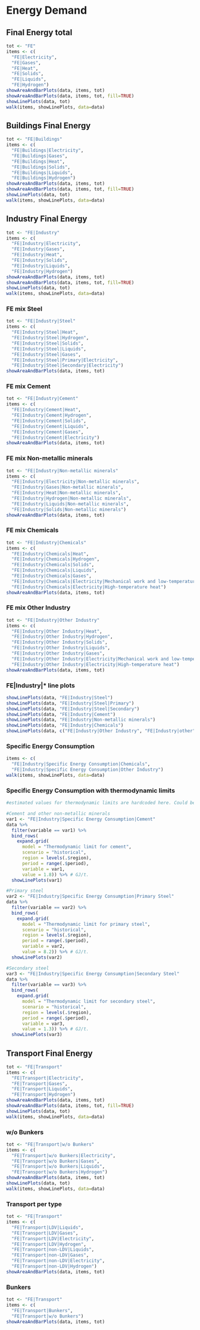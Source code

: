 # Energy Demand

## Final Energy total

```r
tot <- "FE"
items <- c(
  "FE|Electricity",
  "FE|Gases",
  "FE|Heat",
  "FE|Solids",
  "FE|Liquids",
  "FE|Hydrogen")
showAreaAndBarPlots(data, items, tot)
showAreaAndBarPlots(data, items, tot, fill=TRUE)
showLinePlots(data, tot)
walk(items, showLinePlots, data=data)
```

## Buildings Final Energy
```r
tot <- "FE|Buildings"
items <- c(
  "FE|Buildings|Electricity",
  "FE|Buildings|Gases",
  "FE|Buildings|Heat",
  "FE|Buildings|Solids",
  "FE|Buildings|Liquids",
  "FE|Buildings|Hydrogen")
showAreaAndBarPlots(data, items, tot)
showAreaAndBarPlots(data, items, tot, fill=TRUE)
showLinePlots(data, tot)
walk(items, showLinePlots, data=data)
```


## Industry Final Energy
```r
tot <- "FE|Industry"
items <- c(
  "FE|Industry|Electricity",
  "FE|Industry|Gases",
  "FE|Industry|Heat",
  "FE|Industry|Solids",
  "FE|Industry|Liquids",
  "FE|Industry|Hydrogen")
showAreaAndBarPlots(data, items, tot)
showAreaAndBarPlots(data, items, tot, fill=TRUE)
showLinePlots(data, tot)
walk(items, showLinePlots, data=data)
```


### FE mix Steel
```r
tot <- "FE|Industry|Steel"
items <- c(
  "FE|Industry|Steel|Heat",
  "FE|Industry|Steel|Hydrogen",
  "FE|Industry|Steel|Solids",
  "FE|Industry|Steel|Liquids",
  "FE|Industry|Steel|Gases",
  "FE|Industry|Steel|Primary|Electricity",
  "FE|Industry|Steel|Secondary|Electricity")
showAreaAndBarPlots(data, items, tot)
```

### FE mix Cement
```r
tot <- "FE|Industry|Cement"
items <- c(
  "FE|Industry|Cement|Heat",
  "FE|Industry|Cement|Hydrogen",
  "FE|Industry|Cement|Solids",
  "FE|Industry|Cement|Liquids",
  "FE|Industry|Cement|Gases",
  "FE|Industry|Cement|Electricity")
showAreaAndBarPlots(data, items, tot)
```

### FE mix Non-metallic minerals
```r
tot <- "FE|Industry|Non-metallic minerals"
items <- c(
  "FE|Industry|Electricity|Non-metallic minerals",
  "FE|Industry|Gases|Non-metallic minerals",
  "FE|Industry|Heat|Non-metallic minerals",
  "FE|Industry|Hydrogen|Non-metallic minerals",
  "FE|Industry|Liquids|Non-metallic minerals",
  "FE|Industry|Solids|Non-metallic minerals")
showAreaAndBarPlots(data, items, tot)
```

### FE mix Chemicals
```r
tot <- "FE|Industry|Chemicals"
items <- c(
  "FE|Industry|Chemicals|Heat",
  "FE|Industry|Chemicals|Hydrogen",
  "FE|Industry|Chemicals|Solids",
  "FE|Industry|Chemicals|Liquids",
  "FE|Industry|Chemicals|Gases",
  "FE|Industry|Chemicals|Electricity|Mechanical work and low-temperature heat",
  "FE|Industry|Chemicals|Electricity|High-temperature heat")
showAreaAndBarPlots(data, items, tot)
```

### FE mix Other Industry
```r
tot <- "FE|Industry|Other Industry"
items <- c(
  "FE|Industry|Other Industry|Heat",
  "FE|Industry|Other Industry|Hydrogen",
  "FE|Industry|Other Industry|Solids",
  "FE|Industry|Other Industry|Liquids",
  "FE|Industry|Other Industry|Gases",
  "FE|Industry|Other Industry|Electricity|Mechanical work and low-temperature heat",
  "FE|Industry|Other Industry|Electricity|High-temperature heat")
showAreaAndBarPlots(data, items, tot)
```

### FE|Industry|* line plots
```r
showLinePlots(data, "FE|Industry|Steel")
showLinePlots(data, "FE|Industry|Steel|Primary")
showLinePlots(data, "FE|Industry|Steel|Secondary")
showLinePlots(data, "FE|Industry|Cement")
showLinePlots(data, "FE|Industry|Non-metallic minerals")
showLinePlots(data, "FE|Industry|Chemicals")
showLinePlots(data, c("FE|Industry|Other Industry", "FE|Industry|other"))
```

### Specific Energy Consumption

```r
items <- c(
  "FE|Industry|Specific Energy Consumption|Chemicals",
  "FE|Industry|Specific Energy Consumption|Other Industry")
walk(items, showLinePlots, data=data)
```

### Specific Energy Consumption with thermodynamic limits
```r
#estimated values for thermodynamic limits are hardcoded here. Could be improved

#Cement and other non-metallic minerals
var1 <- "FE|Industry|Specific Energy Consumption|Cement"
data %>% 
  filter(variable == var1) %>% 
  bind_rows(
    expand.grid(
      model = "Thermodynamic limit for cement",
      scenario = "historical", 
      region = levels(.$region), 
      period = range(.$period), 
      variable = var1, 
      value = 1.8)) %>% # GJ/t.
  showLinePlots(var1)

#Primary steel
var2 <- "FE|Industry|Specific Energy Consumption|Primary Steel"
data %>% 
  filter(variable == var2) %>% 
  bind_rows(
    expand.grid(
      model = "Thermodynamic limit for primary steel", 
      scenario = "historical", 
      region = levels(.$region), 
      period = range(.$period), 
      variable = var2, 
      value = 8.2)) %>% # GJ/t.
  showLinePlots(var2)

#Secondary steel
var3 <- "FE|Industry|Specific Energy Consumption|Secondary Steel"
data %>% 
  filter(variable == var3) %>% 
  bind_rows(
    expand.grid(
      model = "Thermodynamic limit for secondary steel",
      scenario = "historical", 
      region = levels(.$region), 
      period = range(.$period), 
      variable = var3, 
      value = 1.3)) %>% # GJ/t.
  showLinePlots(var3)

```


## Transport Final Energy 
```r
tot <- "FE|Transport"
items <- c(
  "FE|Transport|Electricity",
  "FE|Transport|Gases",
  "FE|Transport|Liquids",
  "FE|Transport|Hydrogen")
showAreaAndBarPlots(data, items, tot)
showAreaAndBarPlots(data, items, tot, fill=TRUE)
showLinePlots(data, tot)
walk(items, showLinePlots, data=data)
```

### w/o Bunkers

```r
tot <- "FE|Transport|w/o Bunkers"
items <- c(
  "FE|Transport|w/o Bunkers|Electricity",
  "FE|Transport|w/o Bunkers|Gases",
  "FE|Transport|w/o Bunkers|Liquids",
  "FE|Transport|w/o Bunkers|Hydrogen")
showAreaAndBarPlots(data, items, tot)
showLinePlots(data, tot)
walk(items, showLinePlots, data=data)
```

### Transport per type
```r
tot <- "FE|Transport"
items <- c(
  "FE|Transport|LDV|Liquids",
  "FE|Transport|LDV|Gases",
  "FE|Transport|LDV|Electricity",
  "FE|Transport|LDV|Hydrogen",
  "FE|Transport|non-LDV|Liquids",
  "FE|Transport|non-LDV|Gases",
  "FE|Transport|non-LDV|Electricity",
  "FE|Transport|non-LDV|Hydrogen")
showAreaAndBarPlots(data, items, tot)
```

### Bunkers

```r
tot <- "FE|Transport"
items <- c(
  "FE|Transport|Bunkers",
  "FE|Transport|w/o Bunkers")
showAreaAndBarPlots(data, items, tot)
```
